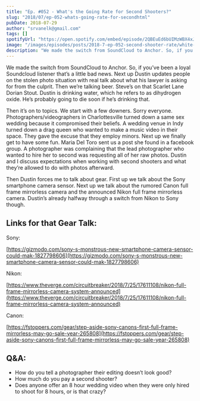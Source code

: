 ```yaml
---
title: "Ep. #052 - What's the Going Rate for Second Shooters?"
slug: "2018/07/ep-052-whats-going-rate-for-secondhtml"
pubDate: 2018-07-29
author: "srvanelk@gmail.com"
tags: []
spotifyUrl: "https://open.spotify.com/embed/episode/2QBEuEd6bUIMzWBX4xJlGe?utm_source=generator"
image: "/images/episodes/posts/2018-7-ep-052-second-shooter-rate/white-river-sunset.webp"
description: "We made the switch from SoundCloud to Anchor. So, if you’ve been a loyal Soundcloud listener that’s a little bad news. Next up Dustin updates people on the stolen photo situation with real talk about what his lawyer is asking for from the culprit. Then we’re talking beer. Steve’s on that Scarlet Lane Dorian Stout. Dustin is drinking water, which he refers to as dihydrogen oxide. He’s probably going to die soon if he’s drinking that."
---
```


We made the switch from SoundCloud to Anchor. So, if you’ve been a loyal Soundcloud listener that’s a little bad news. Next up Dustin updates people on the stolen photo situation with real talk about what his lawyer is asking for from the culprit. Then we’re talking beer. Steve’s on that Scarlet Lane Dorian Stout. Dustin is drinking water, which he refers to as dihydrogen oxide. He’s probably going to die soon if he’s drinking that.

Then it’s on to topics. We start with a few downers. Sorry everyone. Photographers/videographers in Charlottesville turned down a same sex wedding because it compromised their beliefs. A wedding venue in Indy turned down a drag queen who wanted to make a music video in their space. They gave the excuse that they employ minors. Next up we finally get to have some fun. Maria Del Toro sent us a post she found in a facebook group. A photographer was complaining that the lead photographer who wanted to hire her to second was requesting all of her raw photos. Dustin and I discuss expectations when working with second shooters and what they’re allowed to do with photos afterward.

Then Dustin forces me to talk about gear. First up we talk about the Sony smartphone camera sensor. Next up we talk about the rumored Canon full frame mirrorless camera and the announced Nikon full frame mirrorless camera. Dustin’s already halfway through a switch from Nikon to Sony though.

## Links for that Gear Talk:

Sony:

[https://gizmodo.com/sony-s-monstrous-new-smartphone-camera-sensor-could-mak-1827798606](https://gizmodo.com/sony-s-monstrous-new-smartphone-camera-sensor-could-mak-1827798606)

Nikon:

[https://www.theverge.com/circuitbreaker/2018/7/25/17611108/nikon-full-frame-mirrorless-camera-system-announced](https://www.theverge.com/circuitbreaker/2018/7/25/17611108/nikon-full-frame-mirrorless-camera-system-announced)

Canon:

[https://fstoppers.com/gear/step-aside-sony-canons-first-full-frame-mirrorless-may-go-sale-year-265808](https://fstoppers.com/gear/step-aside-sony-canons-first-full-frame-mirrorless-may-go-sale-year-265808)

## Q&A:
- How do you tell a photographer their editing doesn’t look good?
- How much do you pay a second shooter?
- Does anyone offer an 8 hour wedding video when they were only hired to shoot for 8 hours, or is that crazy?